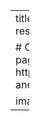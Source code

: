 ---
title: Corynactis californica
summary:
tags:
  - present research
date: "2020-04-17T00:00:00Z"

# Optional external URL for project (replaces project detail page).
external_link: https://ameliaritger.netlify.app/research/past/#strawberry-anemone

image: 
  caption: image by amelia ritger
  focal_point: Smart
---